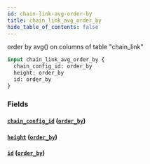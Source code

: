 ```yaml
---
id: chain-link-avg-order-by
title: chain_link_avg_order_by
hide_table_of_contents: false
---
```


order by avg() on columns of table "chain_link"

```graphql
input chain_link_avg_order_by {
  chain_config_id: order_by
  height: order_by
  id: order_by
}
```

### Fields

#### [`chain_config_id`](#) ([`order_by`](../enums/order-by))

#### [`height`](#) ([`order_by`](../enums/order-by))

#### [`id`](#) ([`order_by`](../enums/order-by))

